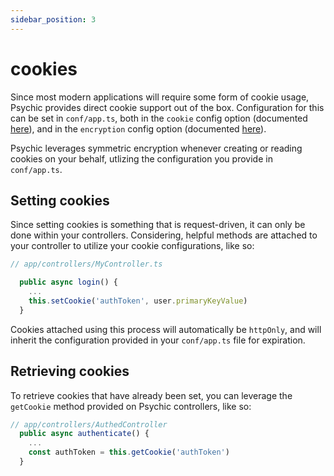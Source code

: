 ```yaml
---
sidebar_position: 3
---
```


# cookies

Since most modern applications will require some form of cookie usage, Psychic provides direct cookie support out of the box. Configuration for this can be set in `conf/app.ts`, both in the `cookie` config option (documented [here](/docs/config/psychic#cookie)), and in the `encryption` config option (documented [here](/docs/config/psychic#encryption)).

Psychic leverages symmetric encryption whenever creating or reading cookies on your behalf, utlizing the configuration you provide in `conf/app.ts`.

## Setting cookies

Since setting cookies is something that is request-driven, it can only be done within your controllers. Considering, helpful methods are attached to your controller to utilize your cookie configurations, like so:

```ts
// app/controllers/MyController.ts

  public async login() {
    ...
    this.setCookie('authToken', user.primaryKeyValue)
  }
```

Cookies attached using this process will automatically be `httpOnly`, and will inherit the configuration provided in your `conf/app.ts` file for expiration.

## Retrieving cookies

To retrieve cookies that have already been set, you can leverage the `getCookie` method provided on Psychic controllers, like so:

```ts
// app/controllers/AuthedController
  public async authenticate() {
    ...
    const authToken = this.getCookie('authToken')
  }
```
